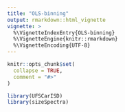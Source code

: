 ```yaml
---
title: "OLS-binning"
output: rmarkdown::html_vignette
vignette: >
  %\VignetteIndexEntry{OLS-binning}
  %\VignetteEngine{knitr::rmarkdown}
  %\VignetteEncoding{UTF-8}
---
```


```r
knitr::opts_chunk$set(
  collapse = TRUE,
  comment = "#>"
)
```

```r
library(UFSCarISD)
library(sizeSpectra)
```
